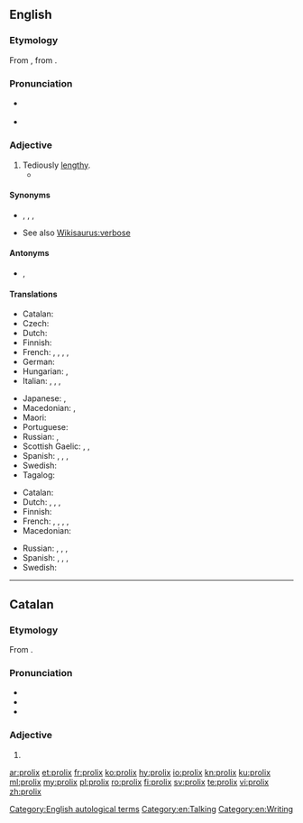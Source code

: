 ==English==
{{was wotd|2009|June|25}}

===Etymology===
From {{etyl|fro|en}} {{m|fro|prolixe}}, from {{etyl|la|en}} {{m|la|prōlixus||courteous, favorable}}.

===Pronunciation===
* {{a|UK}} {{IPA|/ˈpɹəʊ.lɪks/|lang=en}}
* {{a|US}} {{IPA|/pɹoʊˈlɪks/|lang=en}}

===Adjective===
{{en-adj}}

# Tediously [[lengthy]].
#* {{quote-journal|journal=The Quarterly Review|year=1843|title=Bossi—Necrologia|author=G. C. Leonardo Sismondi.|volume=72|issue=144|url=http://books.google.ca/books?id=045ZAAAAIAAJ&dq=prolix&pg=PA333|page=333|passage=People who have blamed [Jean Charles Léonard de] Sismondi as unnecessarily '''prolix''' cannot have considered the crowd of details presented by the history of Italy.}}

====Synonyms====
* {{sense|tediously lengthy}} {{l|en|bombastic}}, {{l|en|long-winded}}, {{l|en|verbose}}, {{l|en|wordy}}
* See also [[Wikisaurus:verbose]]

====Antonyms====
* {{sense|tediously lengthy}} {{l|en|concise}}, {{l|en|terse}}

====Translations====
{{trans-top|tediously lengthy}}
* Catalan: {{t|ca|prolix}}
* Czech: {{t+|cs|zdlouhavý}}
* Dutch: {{t+|nl|langdradig}}
* Finnish: {{t+|fi|pitkäpiimäinen}}
* French: {{t+|fr|prolixe|m|f}}, {{t+|fr|fastidieux}}, {{t+|fr|verbeux}}, {{t+|fr|phraseur}}, {{t+|fr|raseur}} {{qualifier|colloquial}}
* German: {{t+|de|weitschweifig}}
* Hungarian: {{t+|hu|terjengős}}, {{t+|hu|hosszadalmas}}
* Italian: {{t+|it|prolisso}}, {{t+|it|verboso}}, {{t+|it|ridondante}}, {{t|it|iperverboso}}
{{trans-mid}}
* Japanese: {{qualifier|usually written using only kana}} {{t|ja|諄々しい|tr=くどくどしい, kudokudoshii|sc=Jpan}}, {{t|ja|くどい|tr=kudoi|sc=Jpan}}
* Macedonian: {{t|mk|развлечен|m|tr=rázvlečen|sc=Cyrl}}, {{t|mk|преопширен|m|tr=preópširen|sc=Cyrl}}
* Maori: {{t|mi|autaki}}
* Portuguese: {{t+|pt|prolixo}}
* Russian: {{t+|ru|до́лгий}}, {{t+|ru|дли́тельный}}
* Scottish Gaelic: {{t|gd|fadalach}}, {{t|gd|màirnealach}}, {{t|gd|liosta}}
* Spanish: {{t+|es|prolijo|m}}, {{t|es|fastidioso}}, {{t|es|verboso}}, {{qualifier|colloquial}} {{t+|es|chicharra}}
* Swedish: {{t|sv|långrandig}}
* Tagalog: {{t|tl|mahabang talumpati}}
{{trans-bottom}}

{{trans-top|tending to use large or obscure words, which few understand}}
* Catalan: {{t|ca|prolix}}
* Dutch: {{t|nl|zwammerig}}, {{t+|nl|verbeus}}, {{t+|nl|wollig}}, {{t+|nl|breedsprakig}}
* Finnish: {{t|fi|vaikeaselkoinen}}
* French: {{t+|fr|pédant}}, {{t+|fr|cuistre}}, {{t+|fr|savantasse}}, {{t+|fr|abstrus}}, {{t+|fr|abscons}}
* Macedonian: {{t|mk|преречит|m|tr=prérečit|sc=Cyrl}}
{{trans-mid}}
* Russian: {{t+|ru|ну́дный}}, {{t+|ru|занудный}}, {{t+|ru|многословный}}, {{qualifier|somewhat|about a person}} {{t+|ru|многоречивый}}
* Spanish: {{t+|es|pedante}}, {{t+|es|sabihondo}}, {{t|es|sabidillo}}, {{t+|es|prolijo}}
* Swedish: {{t+|sv|omständlig}}
{{trans-bottom}}

[[Category:English autological terms]]
[[Category:en:Talking]]
[[Category:en:Writing]]

----

==Catalan==

===Etymology===
From {{etyl|la|ca}} {{m|la|prōlixus||courteous, favorable}}.

===Pronunciation===
* {{ca-IPA}}
* {{rhymes|iks|lang=ca}}
* {{homophones|prolixs|lang=ca}}

===Adjective===
{{ca-adj}}

# {{l|en|prolix}}

[[ar:prolix]]
[[et:prolix]]
[[fr:prolix]]
[[ko:prolix]]
[[hy:prolix]]
[[io:prolix]]
[[kn:prolix]]
[[ku:prolix]]
[[ml:prolix]]
[[my:prolix]]
[[pl:prolix]]
[[ro:prolix]]
[[fi:prolix]]
[[sv:prolix]]
[[te:prolix]]
[[vi:prolix]]
[[zh:prolix]]